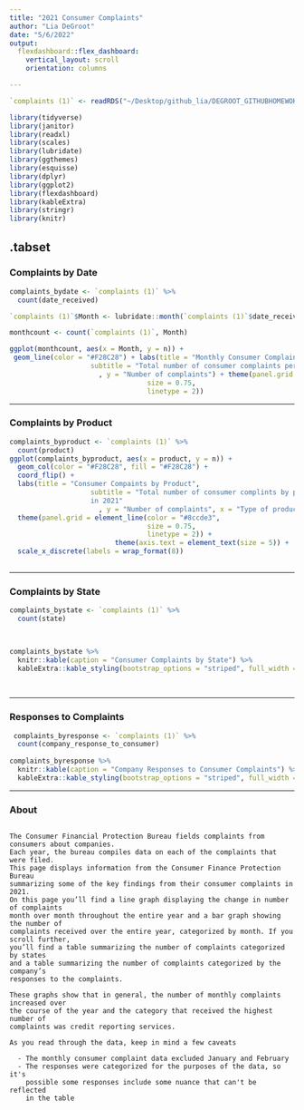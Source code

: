 ```yaml
---
title: "2021 Consumer Complaints"
author: "Lia DeGroot"
date: "5/6/2022"
output: 
  flexdashboard::flex_dashboard:
    vertical_layout: scroll
    orientation: columns

---
```



```r

`complaints (1)` <- readRDS("~/Desktop/github_lia/DEGROOT_GITHUBHOMEWOKR/complaints (1).rds")

library(tidyverse)
library(janitor)
library(readxl)
library(scales)
library(lubridate)
library(ggthemes)
library(esquisse)
library(dplyr)
library(ggplot2)
library(flexdashboard)
library(kableExtra)
library(stringr)
library(knitr)

```


{.tabset}
-------------------------------------
    
### Complaints by Date


```r

complaints_bydate <- `complaints (1)` %>% 
  count(date_received)
```

```r
`complaints (1)`$Month <- lubridate::month(`complaints (1)`$date_received)

monthcount <- count(`complaints (1)`, Month)

ggplot(monthcount, aes(x = Month, y = n)) + 
 geom_line(color = "#F28C28") + labs(title = "Monthly Consumer Complaints", 
                    subtitle = "Total number of consumer complaints per month in 2021"
                      , y = "Number of complaints") + theme(panel.grid = element_line(color = "#8ccde3",
                                  size = 0.75,
                                  linetype = 2))
```
 
-------------------------------------
   
### Complaints by Product

   
```r

complaints_byproduct <- `complaints (1)` %>% 
  count(product)
ggplot(complaints_byproduct, aes(x = product, y = n)) +
  geom_col(color = "#F28C28", fill = "#F28C28") +
  coord_flip() +
  labs(title = "Consumer Compaints by Product", 
                    subtitle = "Total number of consumer complints by product 
                    in 2021"
                      , y = "Number of complaints", x = "Type of product") + 
  theme(panel.grid = element_line(color = "#8ccde3",
                                  size = 0.75,
                                  linetype = 2)) + 
                          theme(axis.text = element_text(size = 5)) +
  scale_x_discrete(labels = wrap_format(8))
 

```   

-------------------------------------

### Complaints by State 

   
```r
complaints_bystate <- `complaints (1)` %>% 
  count(state) 

 
```


```r

  
complaints_bystate %>% 
  knitr::kable(caption = "Consumer Complaints by State") %>% 
  kableExtra::kable_styling(bootstrap_options = "striped", full_width = FALSE) 
  
 
```
    

-------------------------------------

### Responses to Complaints


```r

 complaints_byresponse <- `complaints (1)` %>% 
  count(company_response_to_consumer)
 
complaints_byresponse %>% 
  knitr::kable(caption = "Company Responses to Consumer Complaints") %>% 
  kableExtra::kable_styling(bootstrap_options = "striped", full_width = FALSE) 
``` 

-------------------------------------

### About

```

The Consumer Financial Protection Bureau fields complaints from consumers about companies. 
Each year, the bureau compiles data on each of the complaints that were filed. 
This page displays information from the Consumer Finance Protection Bureau 
summarizing some of the key findings from their consumer complaints in 2021. 
On this page you’ll find a line graph displaying the change in number of complaints 
month over month throughout the entire year and a bar graph showing the number of 
complaints received over the entire year, categorized by month. If you scroll further, 
you’ll find a table summarizing the number of complaints categorized by states 
and a table summarizing the number of complaints categorized by the company’s 
responses to the complaints. 

These graphs show that in general, the number of monthly complaints increased over
the course of the year and the category that received the highest number of 
complaints was credit reporting services. 

As you read through the data, keep in mind a few caveats 

  - The monthly consumer complaint data excluded January and February
  - The responses were categorized for the purposes of the data, so it's 
    possible some responses include some nuance that can't be reflected
    in the table
    

```

